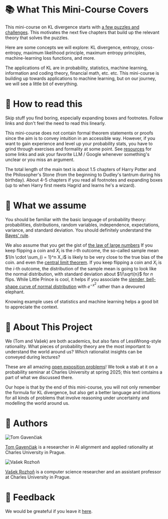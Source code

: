 # 📚 What This Mini-Course Covers <a id="what-this-course-covers"></a>

This mini-course on KL divergence starts with [a few puzzles and challenges](00-introduction). This motivates the next five chapters that build up the relevant theory that solves the puzzles. 

Here are some concepts we will explore: KL divergence, entropy, cross-entropy, maximum likelihood principle, maximum entropy principles, machine-learning loss functions, and more.

The applications of KL are in probability, statistics, machine learning, information and coding theory, financial math, etc. etc. This mini-course is building up towards applications to machine learning, but on our journey, we will see a little bit of everything.

# 📖 How to read this

Skip stuff you find boring, especially expanding boxes and footnotes. Follow links and don't feel the need to read this linearly. 

This mini-course does not contain formal theorem statements or proofs since the aim is to convey intuition in an accessible way. However, if you want to gain experience and level up your probability stats, you have to grind through exercises and formality at some point. See [resources](resources) for some links and ask your favorite LLM / Google whenever something's unclear or you miss an argument.  

The total length of the main text is about 1.5 chapters of Harry Potter and the Philosopher's Stone (from the beginning to Dudley's tantrum during his birthday). About 4-5 chapters if you read all footnotes and expanding boxes (up to when Harry first meets Hagrid and learns he's a wizard). 

# 🧠 What we assume <a id="what-we-assume"></a>

You should be familiar with the basic language of probability theory: probabilities, distributions, random variables, independence, expectations, variance, and standard deviation. You should definitely understand the [Bayes' rule](https://www.lesswrong.com/w/bayes-rule). 

We also assume that you get the gist of [the law of large numbers](https://en.wikipedia.org/wiki/Law_of_large_numbers) <Footnote>If you keep flipping a coin and $X_i$ is the $i$-th outcome, the so-called sample mean $1/n \cdot \sum_{i = 1}^n X_i$ is likely to be very close to the true bias of the coin. </Footnote> and even the [central limit theorem](https://en.wikipedia.org/wiki/Central_limit_theorem). <Footnote>If you keep flipping a coin and $X_i$ is the $i$-th outcome, the distribution of the sample mean is going to look like the normal distribution, with standard deviation about $1/\sqrt{n}$ for $n$ flips. </Footnote> While Little Prince is cool, it helps if you associate the [slender, bell-shape curve of normal distribution](https://en.wikipedia.org/wiki/Bell-shaped_function#/media/File:Normal_Distribution_PDF.svg) with $e^{-x^2}$ rather than a devoured elephant. 

Knowing example uses of statistics and machine learning helps a good bit to appreciate the context.


# 🎯 About This Project

We (Tom and Vašek) are both academics, but also fans of LessWrong-style rationality. What pieces of probability theory are the most important to understand the world around us? Which rationalist insights can be conveyed during lectures? 

These are all amazing [open exposition problems](https://mathoverflow.net/questions/281852/important-open-exposition-problems)! We took a stab at it on a probability seminar at Charles University at spring 2025; this text contains a part of what we discussed there. 

Our hope is that by the end of this mini-course, you will not only remember the formula for  KL divergence, but also get a better language and intuitions for all kinds of problems that involve reasoning under uncertainty and modelling the world around us. 

# 👥 Authors

<div style={{display: 'flex', gap: '3rem', justifyContent: 'center', alignItems: 'flex-start', flexWrap: 'wrap', marginTop: '2rem'}}>
  <div style={{textAlign: 'center', maxWidth: '250px'}}>
    <img src="fig/gavento.jpg" alt="Tom Gavenčiak" style={{width: '200px', height: '200px', objectFit: 'cover', borderRadius: '8px', marginBottom: '1rem'}} />
    <p><a href="https://gavento.cz/">Tom Gavenčiak</a> is a researcher in AI alignment and applied rationality at Charles University in Prague.</p>
  </div>
  
  <div style={{textAlign: 'center', maxWidth: '250px'}}>
    <img src="fig/vasek.jpg" alt="Vašek Rozhoň" style={{width: '200px', height: '200px', objectFit: 'cover', borderRadius: '8px', marginBottom: '1rem'}} />
    <p><a href="https://vaclavrozhon.github.io/">Vašek Rozhoň</a> is a computer science researcher and an assistant professor at Charles University in Prague.</p>
  </div>
</div>

# 💬 Feedback
We would be greateful if you leave it [here](). 